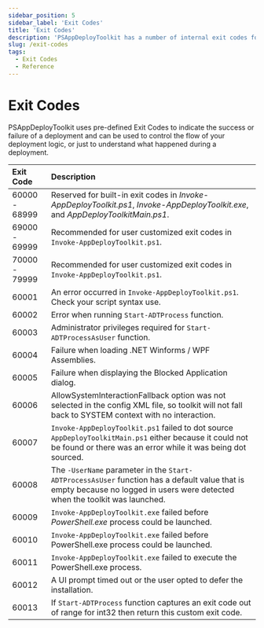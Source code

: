 ```yaml
---
sidebar_position: 5
sidebar_label: 'Exit Codes'
title: 'Exit Codes'
description: 'PSAppDeployToolkit has a number of internal exit codes for any issues that may occur.'
slug: /exit-codes
tags:
  - Exit Codes
  - Reference
---
```


# Exit Codes

PSAppDeployToolkit uses pre-defined Exit Codes to indicate the success or failure of a deployment and can be used to control the flow of your deployment logic, or just to understand what happened during a deployment.

| Exit Code     | Description                                                                                                                                                                  |
| :------------ | :--------------------------------------------------------------------------------------------------------------------------------------------------------------------------- |
| 60000 - 68999 | Reserved for built-in exit codes in _Invoke-AppDeployToolkit.ps1_, _Invoke-AppDeployToolkit.exe_, and _AppDeployToolkitMain.ps1_.                                            |
| 69000 - 69999 | Recommended for user customized exit codes in `Invoke-AppDeployToolkit.ps1`.                                                                                                 |
| 70000 - 79999 | Recommended for user customized exit codes in `Invoke-AppDeployToolkit.ps1`.                                                                                                 |
| 60001         | An error occurred in `Invoke-AppDeployToolkit.ps1`. Check your script syntax use.                                                                                            |
| 60002         | Error when running `Start-ADTProcess` function.                                                                                                                              |
| 60003         | Administrator privileges required for `Start-ADTProcessAsUser` function.                                                                                                     |
| 60004         | Failure when loading .NET Winforms / WPF Assemblies.                                                                                                                         |
| 60005         | Failure when displaying the Blocked Application dialog.                                                                                                                      |
| 60006         | AllowSystemInteractionFallback option was not selected in the config XML file, so toolkit will not fall back to SYSTEM context with no interaction.                          |
| 60007         | `Invoke-AppDeployToolkit.ps1` failed to dot source `AppDeployToolkitMain.ps1` either because it could not be found or there was an error while it was being dot sourced.     |
| 60008         | The `-UserName` parameter in the `Start-ADTProcessAsUser` function has a default value that is empty because no logged in users were detected when the toolkit was launched. |
| 60009         | `Invoke-AppDeployToolkit.exe` failed before _PowerShell.exe_ process could be launched.                                                                                      |
| 60010         | `Invoke-AppDeployToolkit.exe` failed before PowerShell.exe process could be launched.                                                                                        |
| 60011         | `Invoke-AppDeployToolkit.exe` failed to execute the PowerShell.exe process.                                                                                                  |
| 60012         | A UI prompt timed out or the user opted to defer the installation.                                                                                                           |
| 60013         | If `Start-ADTProcess` function captures an exit code out of range for int32 then return this custom exit code.                                                               |
